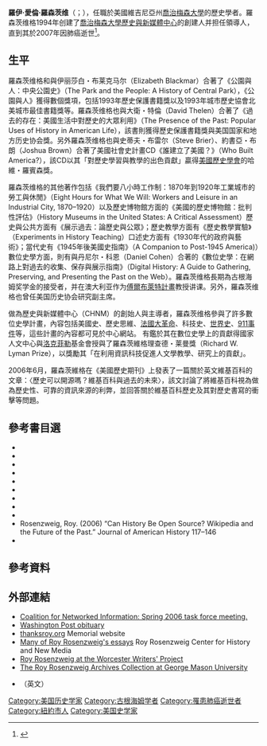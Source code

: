 {{Infobox academic
|name=羅伊・愛倫・羅森茨维格
|birth_date=1950年8月6日
|birth_place=[[美國|美國]][[紐約州|紐約州]][[紐約市|紐約市]]
|death_date={{death date and age|2007|10|11|1950|8|6}}
|death_place=美國[[維吉尼亞州|維吉尼亞州]][[阿靈頓|阿靈頓]]
|influences={{le|赫伯特·古特曼|Herbert Gutman}}
|main_interests=<div>美國史、勞動階級文化</div>
|major_works=《我們要八小時工作制》
}}
'''羅伊·愛倫·羅森茨维'''（{{lang-en|Roy Alan Rosenzweig}}；{{bd|1950年|8月6日|2007年|10月11日}}），任職於美國維吉尼亞州[[喬治梅森大學|喬治梅森大學]]的歷史學者。羅森茨维格1994年创建了[[羅伊·羅森茨維格歷史與新媒體中心|喬治梅森大學歷史與新媒體中心]]的創建人并担任領導人，直到其於2007年因肺癌逝世<ref>{{cite web|url=http://www.washingtonpost.com/wp-dyn/content/article/2007/10/12/AR2007101202489.html|title=Digital Historian Roy A. Rosenzweig|accessdate=8 October 2014|author=Bernstein, Adam|date=13 October 2007|work=Washington Post|archive-date=2018-04-11|archive-url=https://web.archive.org/web/20180411081241/http://www.washingtonpost.com/wp-dyn/content/article/2007/10/12/AR2007101202489.html|dead-url=no}}</ref>。

== 生平 ==
羅森茨维格和與伊丽莎白・布莱克马尔（Elizabeth Blackmar）合著了《公園與人：中央公園史》（T<span>he Park and the People: A History of Central Park），《公園與人》獲得數個獎項，包括1993年歷史保護書籍獎以及1993年城市歷史協會北美城市最佳書籍獎等。羅森茨维格也與大衛・特倫（</span>David Thelen）合著了《過去的存在：美國生活中對歷史的大眾利用》<span>（The Presence of the Past: Popular Uses of History in American Life），該書則獲得歷史保護書籍獎與美国国家和地方历史协会獎。另外羅森茨维格也與史蒂夫・布雷尔（Steve Brier）、約書亞・布朗（Joshua Brown）合著了美國社會史計畫CD《誰建立了美國？》（Who Built America?），該CD以其「對歷史學習與教學的出色貢獻」贏得[[美國歷史學會|美國歷史學會]]的哈維・羅賓森獎。</span>

羅森茨维格的其他著作包括《我們要八小時工作制：1870年到1920年工業城市的勞工與休閒》（Eight Hours for What We Will: Workers and Leisure in an Industrial City, 1870–1920）以及歷史博物館方面的《美國的歷史博物館：批判性評估》（History Museums in the United States: A Critical Assessment）歷史與公共方面有《展示過去：論歷史與公眾》；歷史教學方面有《歷史教學實驗》（Experiments in History Teaching）口述史方面有《1930年代的政府與藝術》；當代史有《1945年後美國史指南》（A Companion to Post-1945 America)）數位史學方面，則有與丹尼尔・科恩（Daniel Cohen）合著的《數位史學：在網路上對過去的收集、保存與展示指南》（Digital History: A Guide to Gathering, Preserving, and Presenting the Past on the Web）。羅森茨维格長期為古根海姆奖学金的接受者，并在澳大利亚作为[[傅爾布萊特計畫|傅爾布萊特計畫]]教授讲课。另外，羅森茨维格也曾任美国历史协会研究副主席。

做為歷史與新媒體中心（CHNM）的創始人與主導者，羅森茨维格參與了許多數位史學計畫，內容包括美國史、歷史思維、[[法國大革命|法國大革命]]、科技史、[[世界史|世界史]]、[[911事件|911事件]]等，這些計畫的內容都可見於中心網站。
有鑑於其在數位史學上的貢獻得國家人文中心與[[洛克菲勒|洛克菲勒]]基金會授與了羅森茨維格理查德・莱曼獎（Richard W. Lyman Prize），以獎勵其「在利用資訊科技促進人文學教學、研究上的貢獻」。

2006年6月，羅森茨維格在《美國歷史期刊》上發表了一篇關於英文維基百科的文章：〈歷史可以開源嗎？維基百科與過去的未來〉，該文討論了將維基百科視為做為歷史性、可靠的資訊來源的利弊，並回答關於維基百科歷史及其對歷史書寫的衝擊等問題。

== 參考書目選 ==
* {{Cite book|title=Eight Hours for What We Will: Workers and Leisure in an Industrial City, 1870–1921|url=https://archive.org/details/eighthoursforwha00royr|last=Rosenzweig|first=Roy|publisher=Cambridge University Press|year=1983|location=Cambridge and New York}}
* {{Cite book|title=Presenting the Past: Essays on History and the Public|last=Benson|first=Susan Porter, Stephen Brier, and Roy Rosenzweig (eds.)|publisher=Temple University Press|year=1986|isbn=0-87722-406-4|series=Critical Perspectives on the Past|location=Philadelphia}}
* {{Cite book|title=Government and the Arts in Thirties America: A Guide to Oral Histories and Other Research Materials|publisher=George Mason University Press|year=1986|isbn=0-8026-0002-6|location=Fairfax, VA}}
* {{Cite book|title=History Museums in the United States: A Critical Assessment|last=Leon|first=Warren, and Roy Rosenzweig (eds.)|publisher=University of Illinois Press|year=1989|isbn=0-252-06064-4|location=Urbana}}
* {{Cite book|title=The Park and the People: A History of Central Park|url=https://archive.org/details/parkpeoplehistor00rose|last=Rosenzweig|first=Roy, and Elizabeth Blackmar|publisher=Cornell University Press|year=1992|isbn=0-8014-2516-6|location=Ithaca, NY}}
* {{Cite book|title=Who Built America? From the Centennial Celebration of 1876 to the Great War of 1914|last=Brier|first=Stephen|last2=American Social History Project|last3=Voyager Company|publisher=Voyager|year=1994|isbn=1-55940-295-4|edition=Macintosh version|location=New York|display-authors=etal}}
* {{Cite book|title=The Presence of the Past: Popular Uses of History in American Life|last=Rosenzweig|first=Roy, and David Thelen|publisher=Columbia University Press|year=1998|isbn=0-231-11148-7|location=New York}}
* {{Cite book|title=A Companion to Post-1945 America|last=Agnew|first=Jean-Christophe, and Roy Rosenzweig (eds.)|publisher=Blackwell|year=2002|isbn=0-631-22325-8|series=Blackwell Companions to American History|location=Malden, MA}}
* {{Cite book|title=Digital History: A Guide to Gathering, Preserving, and Presenting the Past on the Web|url=https://archive.org/details/digitalhistorygu0000cohe|last=Cohen|first=Daniel J., and Roy Rosenzweig|publisher=University of Pennsylvania Press|year=2006|isbn=978-0-8122-1923-4|location=Philadelphia}}
* Rosenzweig, Roy. (2006) “Can History Be Open Source? Wikipedia and the Future of the Past.” Journal of American History 117–146
* {{Cite book|title=Clio Wired: The Future of the Past in the Digital Age|last=Rosenzweig, Roy|publisher=Columbia University Press|year=2011|isbn=978-0-231-15085-9|location=New York}}

== 參考資料 ==
{{reflist}}

== 外部連結 ==
* [https://web.archive.org/web/20070203152851/http://www.cni.org/tfms/2006a.spring/plenary.html Coalition for Networked Information: Spring 2006 task force meeting.]
* [http://www.washingtonpost.com/wp-dyn/content/article/2007/10/12/AR2007101202489.html Washington Post obituary] {{Wayback|url=http://www.washingtonpost.com/wp-dyn/content/article/2007/10/12/AR2007101202489.html |date=20180411081241 }}
* [http://thanksroy.org thanksroy.org] {{Wayback|url=http://thanksroy.org/ |date=20180501092302 }} Memorial website
* [https://web.archive.org/web/20110831064004/http://chnm.gmu.edu/essays-on-history-new-media/essays/ Many of Roy Rosenzweig's essays] Roy Rosenzweig Center for History and New Media
* [https://web.archive.org/web/20180501095243/http://users.wpi.edu/~cityofwords/rosenzweig.html Roy Rosenzweig at the Worcester Writers' Project]
* [http://sca.gmu.edu/finding_aids/rosenzweig.html The Roy Rosenzweig Archives Collection at George Mason University] {{Wayback|url=http://sca.gmu.edu/finding_aids/rosenzweig.html |date=20151101030154 }}
* {{C-SPAN|royrosenzweig}}（英文）

{{Authority control}}

{{DEFAULTSORT:Rosenzweig, Roy}}
[[Category:美国历史学家|Category:美国历史学家]]
[[Category:古根海姆学者|Category:古根海姆学者]]
[[Category:罹患肺癌逝世者|Category:罹患肺癌逝世者]]
[[Category:紐約市人|Category:紐約市人]]
[[Category:美国史学家|Category:美国史学家]]